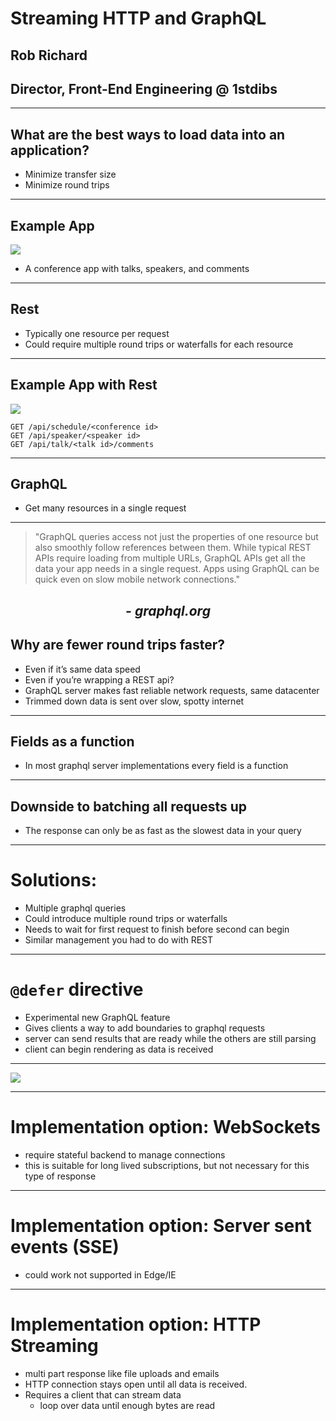
# Streaming HTTP and GraphQL

## Rob Richard

## Director, Front-End Engineering @ 1stdibs

---

## What are the best ways to load data into an application?

-   Minimize transfer size
-   Minimize round trips

---


## Example App

![](app.png)

-   A conference app with talks, speakers, and comments

---

## Rest

-   Typically one resource per request
-   Could require multiple round trips or waterfalls for each resource

---


## Example App with Rest

![](app.png)

```
GET /api/schedule/<conference id>
GET /api/speaker/<speaker id>
GET /api/talk/<talk id>/comments
```

---

## GraphQL

-   Get many resources in a single request

---

<blockquote>
    "GraphQL queries access not just the properties of one resource but also smoothly follow
    references between them. While typical REST APIs require loading from multiple URLs, GraphQL
    APIs get all the data your app needs in a single request. Apps using GraphQL can be quick even
    on slow mobile network connections."
</blockquote>

## <center><cite>- graphql.org</cite></center>

## Why are fewer round trips faster?

-   Even if it’s same data speed
-   Even if you’re wrapping a REST api?
-   GraphQL server makes fast reliable network requests, same datacenter
-   Trimmed down data is sent over slow, spotty internet

---

## Fields as a function

-   In most graphql server implementations every field is a function

---

## Downside to batching all requests up

-   The response can only be as fast as the slowest data in your query

---

# Solutions:

-   Multiple graphql queries
-   Could introduce multiple round trips or waterfalls
-   Needs to wait for first request to finish before second can begin
-   Similar management you had to do with REST

---

# `@defer` directive

-   Experimental new GraphQL feature
-   Gives clients a way to add boundaries to graphql requests
-   server can send results that are ready while the others are still parsing
-   client can begin rendering as data is received

---

<Image src="defer.gif" size="contain" />

---

# Implementation option: WebSockets

-   require stateful backend to manage connections
-   this is suitable for long lived subscriptions, but not necessary for this type of response

---

# Implementation option: Server sent events (SSE)

-   could work not supported in Edge/IE

---

# Implementation option: HTTP Streaming

-   multi part response like file uploads and emails
-   HTTP connection stays open until all data is received.
-   Requires a client that can stream data
    -   loop over data until enough bytes are read
